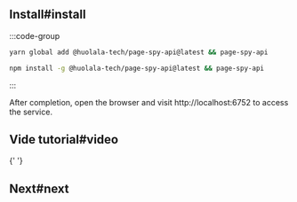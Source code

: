 
## Install#install

:::code-group

```bash yarn
yarn global add @huolala-tech/page-spy-api@latest && page-spy-api
```

```bash npm
npm install -g @huolala-tech/page-spy-api@latest && page-spy-api
```

:::

After completion, open the browser and visit http://localhost:6752 to access the service.

## Vide tutorial#video

<EmbedVideo title="deployWithNode" />{' '}

## Next#next

<DeployNext />
